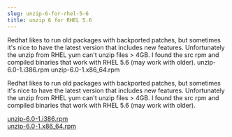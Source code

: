 ```yaml
---
slug: unzip-6-for-rhel-5-6
title: unzip 6 for RHEL 5.6
---
```

<p>Redhat likes to run old packages with backported patches, but sometimes it's nice to have the latest version that includes new features. Unfortunately the unzip from RHEL yum can't unzip files &gt; 4GB. I found the src rpm and compiled binaries that work with RHEL 5.6 (may work with older). unzip-6.0-1.i386.rpm unzip-6.0-1.x86_64.rpm</p>


<!--truncate-->
Redhat likes to run old packages with backported patches, but sometimes it's nice to have the latest version that includes new features. Unfortunately the unzip from RHEL yum can't unzip files &gt; 4GB. I found the src rpm and compiled binaries that work with RHEL 5.6 (may work with older).  

<a href="http://www.noodles.net.nz/downloads/unzip-6.0-1.i386.rpm">unzip-6.0-1.i386.rpm</a><br />
<a href="http://www.noodles.net.nz/downloads/unzip-6.0-1.x86_64.rpm">unzip-6.0-1.x86_64.rpm</a>  

